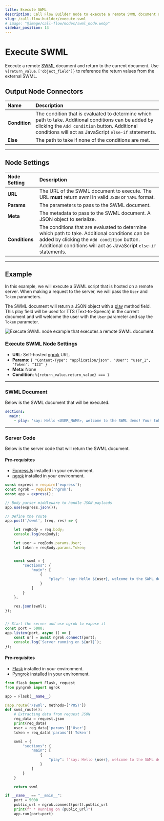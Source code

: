 ---
title: Execute SWML
description: Call Flow Builder node to execute a remote SWML document and return to the current document.
slug: /call-flow-builder/execute-swml
# image: "@image/call-flow/nodes/swml_node.webp"
sidebar_position: 13
---

# Execute SWML

Execute a remote [SWML](/swml) document and return to the current document.
Use `%{return_value.['object_field']}` to reference the return values from the external SWML.

## **Output Node Connectors**

| Name          | Description                                                                                                                                                                                                    |
|:--------------|:---------------------------------------------------------------------------------------------------------------------------------------------------------------------------------------------------------------|
| **Condition** | The condition that is evaluated to determine which path to take. Additional conditions can be added by clicking the `Add condition` button. Additional conditions will act as JavaScript `else-if` statements. |
| **Else**      | The path to take if none of the conditions are met.                                                                                                                                                            |

---

## **Node Settings**

| Node Setting   | Description                                                                                                                                                                                                      |
|:---------------|:-----------------------------------------------------------------------------------------------------------------------------------------------------------------------------------------------------------------|
| **URL**        | The URL of the SWML document to execute. The URL **must** return swml in valid `JSON` or `YAML` format.                                                                                                          |
| **Params**     | The parameters to pass to the SWML document.                                                                                                                                                                     |
| **Meta**       | The metadata to pass to the SWML document. A JSON object to serialize.                                                                                                                                           |
| **Conditions** | The conditions that are evaluated to determine which path to take. Additional conditions can be added by clicking the `Add condition` button. Additional conditions will act as JavaScript `else-if` statements. |

---


## **Example**

In this example, we will execute a SWML script that is hosted on a remote server.
When making a request to the server, we will pass the `User` and `Token` parameters.

The SWML document will return a JSON object with a [play](/swml/methods/play) method field.
This play field will be used for TTS (Text-to-Speech) in the current document
and will welcome the user with the `User` parameter and say the `Token` parameter.


<Frame caption="Call Flow using the Execute SWML node." ogImage>

![Execute SWML node example that executes a remote SWML document.](@image/call-flow/nodes/swml_node.webp)

</Frame>


### Execute SWML Node Settings

- **URL**: Self-hosted [ngrok](https://ngrok.com/) URL.
- **Params**: `{ "Content-Type": "application/json", "User": "user_1", "Token": "123" }`
- **Meta**: None
- **Condition**: `%{return_value.return_value} === 1`

---

### SWML Document

Below is the SWML document that will be executed.

```yaml andJSON
sections:
  main:
    - play: 'say: Hello <USER_NAME>, welcome to the SWML demo! Your token is <TOKEN>!'
```

---

### Server Code

Below is the server code that will return the SWML document.

<Tabs>
<TabItem value="node" label="Node.js">

#### Pre-requisites

- [ExpressJs](https://expressjs.com/) installed in your environment.
- [ngrok](https://www.npmjs.com/package/ngrok) installed in your environment.


```js
const express = require('express');
const ngrok = require('ngrok');
const app = express();

// Body parser middleware to handle JSON payloads
app.use(express.json());

// Define the route
app.post('/swml', (req, res) => {

    let reqBody = req.body;
    console.log(reqBody);

    let user = reqBody.params.User;
    let token = reqBody.params.Token;


    const swml = {
        "sections": {
            "main": [
                {
                    "play": `say: Hello ${user}, welcome to the SWML demo! Your token is ${token}!`
                }
            ]
        }
    };

    res.json(swml);
});


// Start the server and use ngrok to expose it
const port = 5000;
app.listen(port, async () => {
    const url = await ngrok.connect(port);
    console.log(`Server running on ${url}`);
});
```

</TabItem>
<TabItem value="python" label="Python">

#### Pre-requisites

- [Flask](https://flask.palletsprojects.com/en/3.0.x/installation/#install-flask) installed in your environment.
- [Pyngrok](https://pypi.org/project/pyngrok/) installed in your environment.

```python
from flask import Flask, request
from pyngrok import ngrok

app = Flask(__name__)

@app.route('/swml', methods=['POST'])
def swml_route():
    # Extracting data from request JSON
    req_data = request.json
    print(req_data)
    user = req_data['params']['User']
    token = req_data['params']['Token']

    swml = {
        "sections": {
            "main": [
                {
                    "play": f"say: Hello {user}, welcome to the SWML demo! Your token is {token}!"
                }
            ]
        }
    }

    return swml

if __name__ == "__main__":
    port = 5000
    public_url = ngrok.connect(port).public_url
    print(f" * Running on {public_url}")
    app.run(port=port)
```

</TabItem>
</Tabs>

